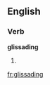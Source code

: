 
==English==

===Verb===
'''glissading'''

# {{present participle of|[[glissade]]}}

[[fr:glissading]]
